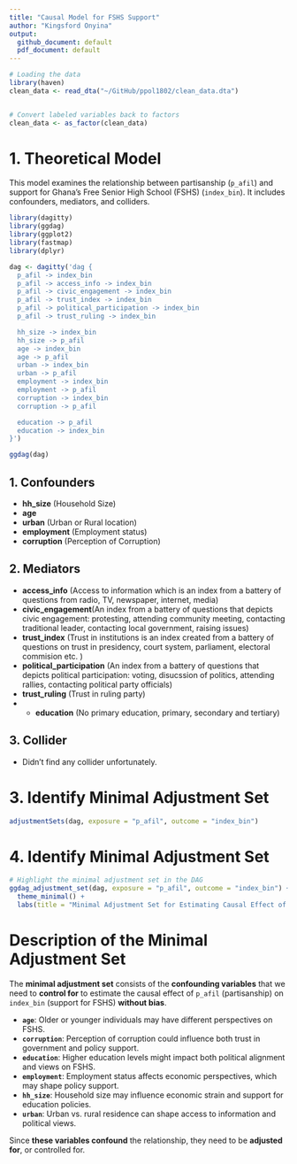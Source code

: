 ```yaml
---
title: "Causal Model for FSHS Support"
author: "Kingsford Onyina"
output:
  github_document: default
  pdf_document: default
---
```



```r
# Loading the data
library(haven)
clean_data <- read_dta("~/GitHub/ppol1802/clean_data.dta")


# Convert labeled variables back to factors
clean_data <- as_factor(clean_data)

```


# **1. Theoretical Model**
This model examines the relationship between partisanship (`p_afil`) and support for Ghana's Free Senior High School (FSHS) (`index_bin`). It includes confounders, mediators, and colliders.


```r
library(dagitty)
library(ggdag)
library(ggplot2)
library(fastmap)
library(dplyr)
```


```r
dag <- dagitty('dag {
  p_afil -> index_bin
  p_afil -> access_info -> index_bin
  p_afil -> civic_engagement -> index_bin
  p_afil -> trust_index -> index_bin
  p_afil -> political_participation -> index_bin
  p_afil -> trust_ruling -> index_bin

  hh_size -> index_bin
  hh_size -> p_afil
  age -> index_bin
  age -> p_afil
  urban -> index_bin
  urban -> p_afil
  employment -> index_bin
  employment -> p_afil
  corruption -> index_bin
  corruption -> p_afil

  education -> p_afil
  education -> index_bin
}')
```


```r
ggdag(dag)
```


## **1. Confounders**

- **hh_size** (Household Size)
- **age**  
- **urban** (Urban or Rural location)  
- **employment** (Employment status)  
- **corruption** (Perception of Corruption)  

## **2. Mediators**

- **access_info** (Access to information which is an index from a battery of questions from radio, TV, newspaper, internet, media)  
- **civic_engagement**(An index from a battery of questions that depicts civic engagement: protesting, attending community meeting, contacting traditional leader, contacting local government, raising issues)  
- **trust_index** (Trust in institutions is an index created from a battery of questions on trust in presidency, court system, parliament, electoral commision etc. )  
- **political_participation** (An index from a battery of questions that depicts political participation: voting, disucssion of politics, attending rallies, contacting political party officials) 
- **trust_ruling** (Trust in ruling party)  
- - **education**  (No primary education, primary, secondary and tertiary)

## **3. Collider**
- Didn't find any collider unfortunately.


# **3. Identify Minimal Adjustment Set**
```r
adjustmentSets(dag, exposure = "p_afil", outcome = "index_bin")
```

# **4. Identify Minimal Adjustment Set**

```r
# Highlight the minimal adjustment set in the DAG
ggdag_adjustment_set(dag, exposure = "p_afil", outcome = "index_bin") +
  theme_minimal() +
  labs(title = "Minimal Adjustment Set for Estimating Causal Effect of Partisanship on FSHS Support")

```

# **Description of the Minimal Adjustment Set**

The **minimal adjustment set** consists of the **confounding variables** that we need to **control for** to estimate the causal effect of `p_afil` (partisanship) on `index_bin` (support for FSHS) **without bias**.

- **`age`**: Older or younger individuals may have different perspectives on FSHS.
- **`corruption`**: Perception of corruption could influence both trust in government and policy support.
- **`education`**: Higher education levels might impact both political alignment and views on FSHS.
- **`employment`**: Employment status affects economic perspectives, which may shape policy support.
- **`hh_size`**: Household size may influence economic strain and support for education policies.
- **`urban`**: Urban vs. rural residence can shape access to information and political views.

Since **these variables confound** the relationship, they need to be **adjusted for**, or controlled for.

